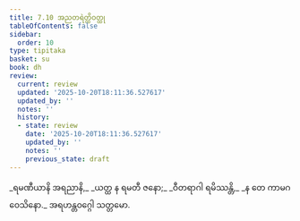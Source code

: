 ```yaml
---
title: 7.10 အညတရဲတ္ထိဝတ္ထု
tableOfContents: false
sidebar:
  order: 10
type: tipitaka
basket: su
book: dh
review:
  current: review
  updated: '2025-10-20T18:11:36.527617'
  updated_by: ''
  notes: ''
  history:
  - state: review
    date: '2025-10-20T18:11:36.527617'
    updated_by: ''
    notes: ''
    previous_state: draft
---
```



<DynamicBreadcrumb />


<ReviewStatus review={frontmatter.review} showDetails={true} />

<HypothesisAnnotation frontmatter={frontmatter} />

<Division number="99" book="dh" e="ch" v="18" p="28">

<Paragraph number="106" type="verses" book="dh">
_ရမဏီယာနိ အရညာနိ,_  
_ယတ္ထ န ရမတီ ဇနော;_  
_ဝီတရာဂါ ရမိဿန္တိ,_  
_န တေ ကာမဂဝေသိနော._  


</Paragraph>
</Division>

<Paragraph number="107" type="center" book="dh">
အရဟန္တဝဂ္ဂေါ သတ္တမော.
</Paragraph>